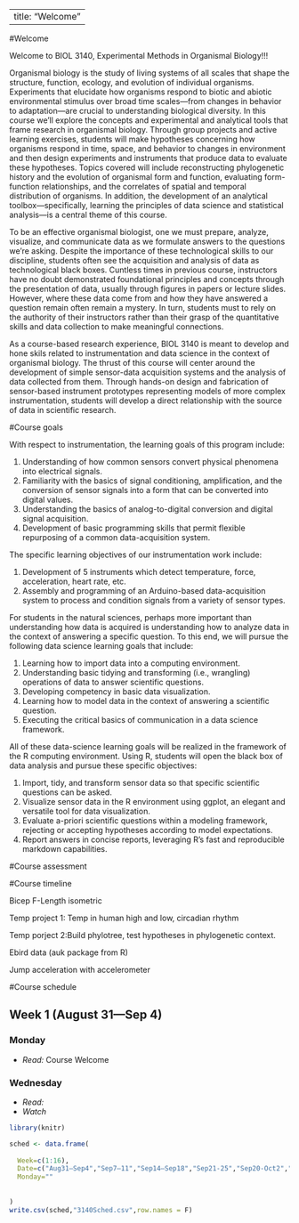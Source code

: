 
---
title: "Welcome"
---

#Welcome

Welcome to BIOL 3140, Experimental Methods in Organismal Biology!!! 

Organismal biology is the study of living systems of all scales that shape the structure, function, ecology, and evolution of individual organisms. Experiments that elucidate how organisms respond to biotic and abiotic environmental stimulus over broad time scales—from changes in behavior to adaptation—are crucial to understanding biological diversity. In this course we’ll explore the concepts and experimental and analytical tools that frame research in organismal biology. Through group projects and active learning exercises, students will make hypotheses concerning how organisms respond in time, space, and behavior to changes in environment and then design experiments and instruments that produce data to evaluate these hypotheses. Topics covered will include reconstructing phylogenetic history and the evolution of organismal form and function, evaluating form-function relationships, and the correlates of spatial and temporal distribution of organisms. In addition, the development of an analytical toolbox—specifically, learning the principles of data science and statistical analysis—is a central theme of this course.


To be an effective organismal biologist, one we must prepare, analyze, visualize, and communicate data as we formulate answers to the questions we're asking. Despite the importance of these technological skills to our discipline, students often see the acquisition and analysis of data as technological black boxes. Cuntless times in previous course, instructors have no doubt demonstrated foundational principles and concepts through the presentation of data, usually through figures in papers or lecture slides. However, where these data come from and how they have answered a question remain often remain a mystery. In turn, students must to rely on the authority of their instructors rather than their grasp of the quantitative skills and data collection to make meaningful connections.

As a course-based research experience, BIOL 3140 is meant to develop and hone skils related to instrumentation and data science in the context of organismal biology. The thrust of this course will center around the development of simple sensor-data acquisition systems and the analysis of data collected from them. Through hands-on design and fabrication of sensor-based instrument prototypes representing models of more complex instrumentation, students will develop a direct relationship with the source of data in scientific research. 

#Course goals

With respect to instrumentation, the learning goals of this program include:

1.	Understanding of how common sensors convert physical phenomena into electrical signals.
2.	Familiarity with the basics of signal conditioning, amplification, and the conversion of sensor signals into a form that can be converted into digital values.
3.	Understanding the basics of analog-to-digital conversion and digital signal acquisition.
4.	Development of basic programming skills that permit flexible repurposing of a common data-acquisition system.
 
The specific learning objectives of our instrumentation work include:
 
1.	Development of 5 instruments which detect temperature, force, acceleration, heart rate, etc.
2.	Assembly and programming of an Arduino-based data-acquisition system to process and condition signals from a variety of sensor types.
 
For students in the natural sciences, perhaps more important than understanding how data is acquired is understanding how to analyze data in the context of answering a specific question. To this end, we will pursue the following data science learning goals that include:
 
1.	Learning how to import data into a computing environment.
2.	Understanding basic tidying and transforming (i.e., wrangling) operations of data to answer scientific questions.
3.	Developing competency in basic data visualization.
4.	Learning how to model data in the context of answering a scientific question.
5.	Executing the critical basics of communication in a data science framework.
                                  
All of these data-science learning goals will be realized in the framework of the R computing environment. Using R, students will open the black box of data analysis and pursue these specific objectives:
           
1.	Import, tidy, and transform sensor data so that specific scientific questions can be asked.
2.	Visualize sensor data in the R environment using ggplot, an elegant and versatile tool for data visualization.
3.	Evaluate a-priori scientific questions within a modeling framework, rejecting or accepting hypotheses according to model expectations.
4.	Report answers in concise reports, leveraging R's fast and reproducible markdown capabilities.

#Course assessment


#Course timeline

Bicep F-Length isometric 

Temp project 1: Temp in human high and low, circadian rhythm

Temp porject 2:Build phylotree, test hypotheses in phylogenetic context.

Ebird data (auk package from R)

Jump acceleration with accelerometer

#Course schedule

## Week 1 (August 31—Sep 4)
### Monday
  + *Read:* Course Welcome

### Wednesday
  + *Read:* 
  + *Watch*
```r
library(knitr)

sched <- data.frame(
  
  Week=c(1:16),
  Date=c("Aug31—Sep4","Sep7—11","Sep14—Sep18","Sep21-25","Sep20-Oct2","Oct5—9","Oct12—16","Oct19—16","Oct19—3","Oct26—30","Nov2—6","Nov9—13","Nov16—20","Nov23—27","Nov30—Dec4","Dec7—10"),
  Monday=""
  
  
)
write.csv(sched,"3140Sched.csv",row.names = F)
```
